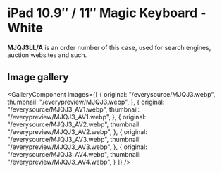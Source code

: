 
# iPad 10.9″ / 11″ Magic Keyboard - White

<Callout type='info' emoji='👉🏻'>**MJQJ3LL/A** is an order number of this case, used for search engines, auction websites and such.</Callout>

## Image gallery

<GalleryComponent
    images={[
      {
        original: "/everysource/MJQJ3.webp",
        thumbnail: "/everypreview/MJQJ3.webp",
      },
      {
        original: "/everysource/MJQJ3_AV1.webp",
        thumbnail: "/everypreview/MJQJ3_AV1.webp",
      },
      {
        original: "/everysource/MJQJ3_AV2.webp",
        thumbnail: "/everypreview/MJQJ3_AV2.webp",
      },
      {
        original: "/everysource/MJQJ3_AV3.webp",
        thumbnail: "/everypreview/MJQJ3_AV3.webp",
      },
      {
        original: "/everysource/MJQJ3_AV4.webp",
        thumbnail: "/everypreview/MJQJ3_AV4.webp",
      }
    ]}
  />
